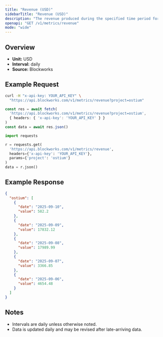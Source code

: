 ```yaml
---
title: "Revenue (USD)"
sidebarTitle: "Revenue (USD)"
description: "The revenue produced during the specified time period for given project."
openapi: "GET /v1/metrics/revenue"
mode: "wide"
---
```


## Overview

- **Unit:** USD
- **Interval:** daily
- **Source:** Blockworks

## Example Request

<CodeGroup>

```bash cURL
curl -H "x-api-key: YOUR_API_KEY" \
  "https://api.blockworks.com/v1/metrics/revenue?project=ostium"
```

```typescript TypeScript
const res = await fetch(
  'https://api.blockworks.com/v1/metrics/revenue?project=ostium',
  { headers: { 'x-api-key': 'YOUR_API_KEY' } }
)
const data = await res.json()
```

```python Python
import requests

r = requests.get(
  'https://api.blockworks.com/v1/metrics/revenue',
  headers={'x-api-key': 'YOUR_API_KEY'},
  params={'project': 'ostium'}
)
data = r.json()
```

</CodeGroup>

## Example Response

```json
{
  "ostium": [
    {
      "date": "2025-09-10",
      "value": 582.2
    },
    {
      "date": "2025-09-09",
      "value": 17832.12
    },
    {
      "date": "2025-09-08",
      "value": 17989.99
    },
    {
      "date": "2025-09-07",
      "value": 3366.85
    },
    {
      "date": "2025-09-06",
      "value": 4654.48
    }
  ]
}
```

## Notes
- Intervals are daily unless otherwise noted.
- Data is updated daily and may be revised after late-arriving data.
